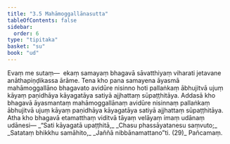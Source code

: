 ```yaml
---
title: "3.5 Mahāmoggallānasutta"
tableOfContents: false
sidebar:
  order: 6
type: "tipitaka"
basket: "su"
book: "ud"
---
```



<DynamicBreadcrumb />

<Division number="25" book="ud">

<Paragraph number="199" book="ud">
Evaṃ me sutaṃ—  ekaṃ samayaṃ bhagavā sāvatthiyaṃ viharati jetavane anāthapiṇḍikassa ārāme. Tena kho pana samayena āyasmā mahāmoggallāno bhagavato avidūre nisinno hoti pallaṅkaṃ ābhujitvā ujuṃ kāyaṃ paṇidhāya kāyagatāya satiyā ajjhattaṃ sūpaṭṭhitāya. Addasā kho bhagavā āyasmantaṃ mahāmoggallānaṃ avidūre nisinnaṃ pallaṅkaṃ ābhujitvā ujuṃ kāyaṃ paṇidhāya kāyagatāya satiyā ajjhattaṃ sūpaṭṭhitāya.
</Paragraph>

<Paragraph number="200" book="ud">
Atha kho bhagavā etamatthaṃ viditvā tāyaṃ velāyaṃ imaṃ udānaṃ udānesi—
</Paragraph>

<Paragraph number="201" type="verses" book="ud">
_“Sati kāyagatā upaṭṭhitā,_  
_Chasu phassāyatanesu saṃvuto;_  
_Satataṃ bhikkhu samāhito,_  
_Jaññā nibbānamattano”ti. (29)_  


</Paragraph>
</Division>

<Paragraph number="202" type="center" book="ud">
Pañcamaṃ.
</Paragraph>